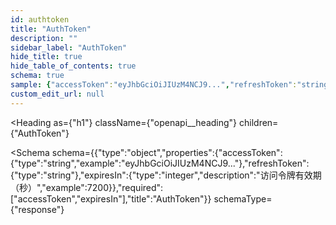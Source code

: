```yaml
---
id: authtoken
title: "AuthToken"
description: ""
sidebar_label: "AuthToken"
hide_title: true
hide_table_of_contents: true
schema: true
sample: {"accessToken":"eyJhbGciOiJIUzM4NCJ9...","refreshToken":"string","expiresIn":7200}
custom_edit_url: null
---
```



<Heading
  as={"h1"}
  className={"openapi__heading"}
  children={"AuthToken"}
>
</Heading>





<Schema
  schema={{"type":"object","properties":{"accessToken":{"type":"string","example":"eyJhbGciOiJIUzM4NCJ9..."},"refreshToken":{"type":"string"},"expiresIn":{"type":"integer","description":"访问令牌有效期（秒）","example":7200}},"required":["accessToken","expiresIn"],"title":"AuthToken"}}
  schemaType={"response"}
>
  
</Schema>
            